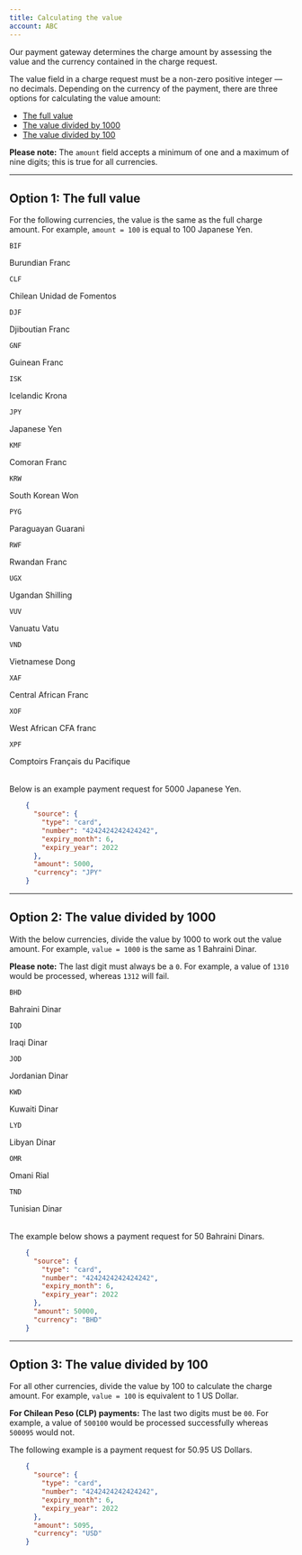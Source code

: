 ```yaml
---
title: Calculating the value
account: ABC
---
```


Our payment gateway determines the charge amount by assessing the value and the currency contained in the charge request.

The value field in a charge request must be a non-zero positive integer — no decimals. Depending on the currency of the payment, there are three options for calculating the value amount:

*   [The full value](/resources/calculating-the-value#Option_1:_The_full_value)
*   [The value divided by 1000](/resources/calculating-the-value#Option_2:_The_value_divided_by_1000)
*   [The value divided by 100](/resources/calculating-the-value#Option_3:_The_value_divided_by_100)

<TipBox variant="info">

**Please note:**
The `amount` field accepts a minimum of one and a maximum of nine digits; this is true for all currencies.

</TipBox>

---

## Option 1: The full value

For the following currencies, the value is the same as the full charge amount. For example, `amount = 100` is equal to 100 Japanese Yen.

<Table>
<TableHead headers={['Currency code', 'Currency name']} />
<TableBody>
<TableRow>
<TableCell>

`BIF`

</TableCell>
<TableCell>

Burundian Franc

</TableCell>
</TableRow>
<TableRow>
<TableCell>

`CLF`

</TableCell>
<TableCell>

Chilean Unidad de Fomentos

</TableCell>
</TableRow>
<TableRow>
<TableCell>

`DJF`

</TableCell>
<TableCell>

Djiboutian Franc

</TableCell>
</TableRow>
<TableRow>
<TableCell>

`GNF`

</TableCell>
<TableCell>

Guinean Franc

</TableCell>
</TableRow>
<TableRow>
<TableCell>

`ISK`

</TableCell>
<TableCell>

Icelandic Krona

</TableCell>
</TableRow>
<TableRow>
<TableCell>

`JPY`

</TableCell>
<TableCell>

Japanese Yen

</TableCell>
</TableRow>
<TableRow>
<TableCell>

`KMF`

</TableCell>
<TableCell>

Comoran Franc

</TableCell>
</TableRow>
<TableRow>
<TableCell>

`KRW`

</TableCell>
<TableCell>

South Korean Won

</TableCell>
</TableRow>
<TableRow>
<TableCell>

`PYG`

</TableCell>
<TableCell>

Paraguayan Guarani

</TableCell>
</TableRow>
<TableRow>
<TableCell>

`RWF`

</TableCell>
<TableCell>

Rwandan Franc

</TableCell>
</TableRow>
<TableRow>
<TableCell>

`UGX`

</TableCell>
<TableCell>

Ugandan Shilling

</TableCell>
</TableRow>
<TableRow>
<TableCell>

`VUV`

</TableCell>
<TableCell>

Vanuatu Vatu

</TableCell>
</TableRow>
<TableRow>
<TableCell>

`VND`

</TableCell>
<TableCell>

Vietnamese Dong

</TableCell>
</TableRow>
<TableRow>
<TableCell>

`XAF`

</TableCell>
<TableCell>

Central African Franc

</TableCell>
</TableRow>
<TableRow>
<TableCell>

`XOF`

</TableCell>
<TableCell>

West African CFA franc

</TableCell>
</TableRow>
<TableRow>
<TableCell>

`XPF`

</TableCell>
<TableCell>

Comptoirs Français du Pacifique

</TableCell>
</TableRow>

</TableBody>
</Table>

Below is an example payment request for 5000 Japanese Yen.

```json
    {
      "source": {
        "type": "card",
        "number": "4242424242424242",
        "expiry_month": 6,
        "expiry_year": 2022
      },
      "amount": 5000,
      "currency": "JPY"
    }
```

---

## Option 2: The value divided by 1000

With the below currencies, divide the value by 1000 to work out the value amount. For example, `value = 1000` is the same as 1 Bahraini Dinar.

<TipBox variant="info">

**Please note:**
The last digit must always be a `0`. For example, a value of `1310` would be processed, whereas `1312` will fail.

</TipBox>

<Table>
<TableHead headers={['Currency code', 'Currency name']} />
<TableBody>
<TableRow>
<TableCell>

`BHD`

</TableCell>
<TableCell>

Bahraini Dinar

</TableCell>
</TableRow>
<TableRow>
<TableCell>

`IQD`

</TableCell>
<TableCell>

Iraqi Dinar

</TableCell>
</TableRow>
<TableRow>
<TableCell>

`JOD`

</TableCell>
<TableCell>

Jordanian Dinar

</TableCell>
</TableRow>
<TableRow>
<TableCell>

`KWD`

</TableCell>
<TableCell>

Kuwaiti Dinar

</TableCell>
</TableRow>
<TableRow>
<TableCell>

`LYD`

</TableCell>
<TableCell>

Libyan Dinar

</TableCell>
</TableRow>
<TableRow>
<TableCell>

`OMR`

</TableCell>
<TableCell>

Omani Rial

</TableCell>
</TableRow>
<TableRow>
<TableCell>

`TND`

</TableCell>
<TableCell>

Tunisian Dinar

</TableCell>
</TableRow>
</TableBody>
</Table>

The example below shows a payment request for 50 Bahraini Dinars.

```json
    {
      "source": {
        "type": "card",
        "number": "4242424242424242",
        "expiry_month": 6,
        "expiry_year": 2022
      },
      "amount": 50000,
      "currency": "BHD"
    }
```

---

## Option 3: The value divided by 100

For all other currencies, divide the value by 100 to calculate the charge amount. For example, `value = 100` is equivalent to 1 US Dollar.

<TipBox variant="note">

**For Chilean Peso (CLP) payments:**
The last two digits must be `00`. For example, a value of `500100` would be processed successfully whereas `500095` would not.

</TipBox>

The following example is a payment request for 50.95 US Dollars.

```json
    {
      "source": {
        "type": "card",
        "number": "4242424242424242",
        "expiry_month": 6,
        "expiry_year": 2022
      },
      "amount": 5095,
      "currency": "USD"
    }
```




